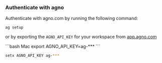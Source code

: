 ### Authenticate with agno

Authenticate with agno.com by running the following command:

```shell
ag setup
```

or by exporting the `AGNO_API_KEY` for your workspace from [app.agno.com](https://app.agno.com)

<CodeGroup>
```bash Mac
export AGNO_API_KEY=ag-***
```

```bash Windows
setx AGNO_API_KEY ag-***
```

</CodeGroup>
